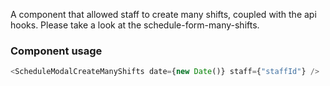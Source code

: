 
<Meta title="Components/Schedule/ScheduleModalCreateManyShifts" />

A component that allowed staff to create many shifts, coupled with the api hooks.
Please take a look at the schedule-form-many-shifts.

### Component usage

```js
<ScheduleModalCreateManyShifts date={new Date()} staff={"staffId"} />
```
